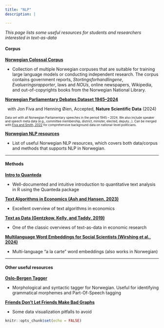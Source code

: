 ```yaml
---
title: "NLP"
description: |

---
```


*This page lists some useful resources for students and researchers interested in text-as-data*

#### **Corpus**

**[Norwegian Colossal Corpus][NCC]**

- Collection of multiple Norwegian corpuses that are suitable for training large language models or conducting independent research. The corpus contains government reports, *Stortingsforhandlingene*, *Evalueringsrapporter*, laws and *NOUs*, online newspapers, Wikipedia, and out-of-copyrights books from the Norwegian National Library. 


**[Norwegian Parliamentary Debates Dataset 1945--2024][NPD]**

&nbsp; with Jon Fiva and Henning Øien, Accepted, **Nature Scientific Data** (2024)

<font size="1"> Data set with all Norwegian Parliamentary speeches in the period 1945 -- 2024. We also include speaker and speech meta data (e.g., committee membership, district, minister, elected, deputy...). Can be merged with [Fiva and Smith, 2022][fivasmith] for comprehensive background data on national-level politicians.</font>


**[Norwegian NLP resources][nor_nlp]**

- List of useful Norwegian NLP resources, which covers both data/corpus and methods that supports NLP in Norwegian.


-------------

#### **Methods**

**[Intro to Quanteda][quanteda]**

- Well-documented and intuitive introduction to quantitative text analysis in R using the Quanteda package


**[Text Algorithms in Economics (Ash and Hansen, 2023)][ash_hansen]**

- Excellent overview of text algorithms in economics


**[Text as Data (Gentzkow, Kelly, and Taddy, 2019)][GKT]**

- One of the classic overviews of text-as-data in economic research

**[Multilanguage Word Embeddings for Social Scientists (Wirshing et al., 2024)][MultilanguageWB]**

- Multi-language "a la carte" word embeddings (also works in Norwegian)

-------------

#### **Other useful resources**

**[Oslo-Bergen Tagger][oslobergentagger]**

- Morphological and syntactic tagger for Norwegian. Useful for identifying grammatical morphemes and Part-Of-Speech tagging

**[Friends Don't Let Friends Make Bad Graphs][friends_graphs]**

- Some data visualization pitfalls to avoid



[NCC]: https://github.com/NbAiLab/notram/blob/master/guides/corpus_description.md
[fivasmith]: https://www.jon.fiva.no/data.htm
[quanteda]: https://tutorials.quanteda.io/
[lameducks]: https://www.jon.fiva.no/data/Fiva-Nedregard-QJPS-Replication.zip
[nor_nlp]: https://github.com/web64/norwegian-nlp-resources
[oslobergentagger]: https://tekstlab.uio.no/obt-ny/
[GKT]: https://web.stanford.edu/~gentzkow/research/text-as-data.pdf
[ash_hansen]: https://sekhansen.github.io/pdf_files/text_algos_econ.pdf
[friends_graphs]: https://github.com/cxli233/FriendsDontLetFriends
[NPD]: https://www.dropbox.com/scl/fi/nibtll2du282lx1zk982m/NPD_v1.zip?rlkey=lrjlw62mytavv4hqndr2v9bqe&st=twatcjx6&dl=0
[MultilanguageWB]: https://arthurspirling.org/documents/alce.pdf

```r
knitr::opts_chunk$set(echo = FALSE)


```
